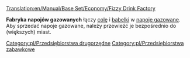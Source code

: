[[Translation:en/Manual/Base Set/Economy/Fizzy Drink Factory]]

{{pl/Przedsiębiorstwa|image=FizzyDrinkFactory.png
|name=Fabryka napojów gazowanych
|climates=[[en/Zabawkowy]]
|accepts=[[pl/Manual/Base Set/Economy/Cola|Cola]],[[pl/Manual/Base Set/Economy/Bąbelki|Bąbelki]]
|produces=[[pl/Manual/Base Set/Economy/Napoje gazowane|Napoje gazowane]]
}}

'''Fabryka napojów gazowanych''' łączy [[pl/Manual/Base Set/Economy/Cola|colę]] i [[pl/Manual/Base Set/Economy/Bąbelki|bąbelki]] w [[pl/Manual/Base Set/Economy/Napoje gazowane|napoje gazowane]]. Aby sprzedać napoje gazowane, należy przewieźć je bezpośrednio do (większych) miast.
{{pl/Navbox Industries}}

[[Category:pl/Przedsiębiorstwa drugorzędne]]
[[Category:pl/Przedsiębiorstwa zabawkowe]]